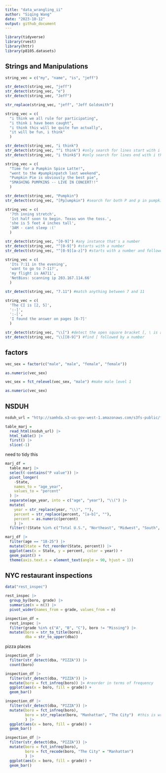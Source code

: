 ```yaml
---
title: "data_wrangling_ii"
author: "Siqing Wang"
date: "2023-10-12"
output: github_document
---
```


```r
library(tidyverse)
library(rvest)
library(httr)
library(p8105.datasets)
```

## Strings and Manipulations
```r
string_vec = c("my", "name", "is", "jeff")

str_detect(string_vec, "jeff")
str_detect(string_vec, "e")
str_detect(string_vec, "Jeff")

str_replace(string_vec, "jeff", "Jeff Goldsmith")
```

```r
string_vec = c(
  "i think we all rule for participating",
  "i think i have been caught",
  "i think this will be quite fun actually",
  "it will be fun, i think"
  )

str_detect(string_vec, "i think")
str_detect(string_vec, "^i think") #only search for lines start with i think
str_detect(string_vec, "i think$") #only search for lines end with i think
```

```r
string_vec = c(
  "Time for a Pumpkin Spice Latte!",
  "went to the #pumpkinpatch last weekend",
  "Pumpkin Pie is obviously the best pie",
  "SMASHING PUMPKINS -- LIVE IN CONCERT!!"
  )

str_detect(string_vec, "Pumpkin")
str_detect(string_vec, "[Pp]umpkin") #search for both P and p in pumpkin

```

```r
string_vec = c(
  '7th inning stretch',
  '1st half soon to begin. Texas won the toss.',
  'she is 5 feet 4 inches tall',
  '3AM - cant sleep :('
  )

str_detect(string_vec, "[0-9]") #any instance that's a number 
str_detect(string_vec, "^[0-9]") #starts with a number 
str_detect(string_vec, "^[0-9][a-z]") #starts with a number and followed by an lowercase character
```

```r
string_vec = c(
  'Its 7:11 in the evening',
  'want to go to 7-11?',
  'my flight is AA711',
  'NetBios: scanning ip 203.167.114.66'
  )

str_detect(string_vec, "7.11") #match anything between 7 and 11
```

```r
string_vec = c(
  'The CI is [2, 5]',
  ':-]',
  ':-[',
  'I found the answer on pages [6-7]'
  )

str_detect(string_vec, "\\[") #detect the open square bracket [, \ is a special character and another \ lets R ignore this 
str_detect(string_vec, "\\[[0-9]") #find [ followed by a number 
```

## factors
```r
vec_sex = factor(c("male", "male", "female", "female"))

as.numeric(vec_sex)

vec_sex = fct_relevel(vec_sex, "male") #make male level 1

as.numeric(vec_sex)
```

## NSDUH

```r
nsduh_url = "http://samhda.s3-us-gov-west-1.amazonaws.com/s3fs-public/field-uploads/2k15StateFiles/NSDUHsaeShortTermCHG2015.htm"

table_marj = 
  read_html(nsduh_url) |> 
  html_table() |> 
  first() |> 
  slice(-1)
```

need to tidy this 

```r
marj_df = 
  table_marj |> 
  select(-contains("P value")) |> 
  pivot_longer(
    -State,
    names_to = "age_year",
    values_to = "percent"
  ) |> 
  separate(age_year, into = c("age", "year"), "\\(") |> 
  mutate(
    year = str_replace(year, "\\)", ""),
    percent = str_replace(percent, "[a-b]", ""),
    percent = as.numeric(percent)
    ) |> 
  filter(!(State %in% c("Total U.S.", "Northeast", "Midwest", "South", "West")))
```

```r
marj_df |> 
  filter(age == "18-25") |> 
  mutate(State = fct_reorder(State, percent)) |> 
  ggplot(aes(x = State, y = percent, color = year)) +
  geom_point() +
  theme(axis.text.x = element_text(angle = 90, hjust = 1))
```

## NYC restaurant inspections 
```r
data("rest_inspec")
```

```r
rest_inspec |> 
  group_by(boro, grade) |> 
  summarize(n = n()) |> 
  pivot_wider(names_from = grade, values_from = n)
```

```r
inspection_df = 
  rest_inspec |> 
  filter(grade %in% c("A", "B", "C"), boro != "Missing") |> 
  mutate(boro = str_to_title(boro),
         dba = str_to_upper(dba))
```

pizza places
```r
inspection_df |> 
  filter(str_detect(dba, "PIZZA")) |> 
  count(boro)
```

```r
inspection_df |> 
  filter(str_detect(dba, "PIZZA")) |> 
  mutate(boro = fct_infreq(boro)) |> #reorder in terms of frequency
  ggplot(aes(x = boro, fill = grade)) +
  geom_bar()
```

```r
inspection_df |> 
  filter(str_detect(dba, "PIZZA")) |> 
  mutate(boro = fct_infreq(boro),
         boro = str_replace(boro, "Manhattan", "The City")  #this is wrong!
         ) |> 
  ggplot(aes(x = boro, fill = grade)) +
  geom_bar()
```

```r
inspection_df |> 
  filter(str_detect(dba, "PIZZA")) |> 
  mutate(boro = fct_infreq(boro),
         boro = fct_recode(boro, "The City" = "Manhattan")
         ) |> 
  ggplot(aes(x = boro, fill = grade)) +
  geom_bar()
```




